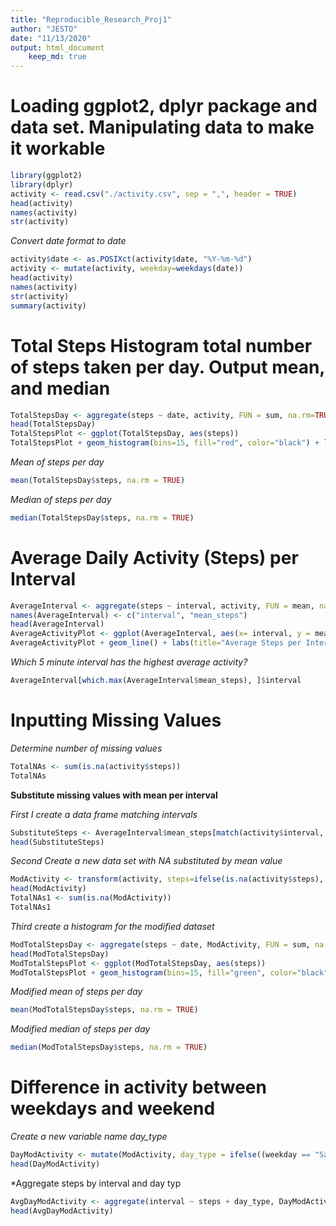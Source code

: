 ```yaml
---
title: "Reproducible_Research_Proj1"
author: "JESTO"
date: "11/13/2020"
output: html_document
    keep_md: true
---
```


Loading ggplot2, dplyr package and data set.  Manipulating data to make it workable
====================================================================================

```r
library(ggplot2)
library(dplyr)
activity <- read.csv("./activity.csv", sep = ",", header = TRUE)
head(activity)
names(activity)
str(activity)
```

*Convert date format to date*
```r
activity$date <- as.POSIXct(activity$date, "%Y-%m-%d")
activity <- mutate(activity, weekday=weekdays(date))
head(activity)
names(activity)
str(activity)
summary(activity)
```

Total Steps Histogram total number of steps taken per day. Output mean, and median 
==================================================================================

```r
TotalStepsDay <- aggregate(steps ~ date, activity, FUN = sum, na.rm=TRUE)
head(TotalStepsDay)
TotalStepsPlot <- ggplot(TotalStepsDay, aes(steps))
TotalStepsPlot + geom_histogram(bins=15, fill="red", color="black") + labs(title="Histogram Total Number of Steps per Day", x="Total Number of Steps", y="Frequency")
```

*Mean of steps per day*
```r
mean(TotalStepsDay$steps, na.rm = TRUE)
```

*Median of steps per day*
```r
median(TotalStepsDay$steps, na.rm = TRUE)
```


Average Daily Activity (Steps) per Interval
==============================================================

```r
AverageInterval <- aggregate(steps ~ interval, activity, FUN = mean, na.rm=TRUE)
names(AverageInterval) <- c("interval", "mean_steps")
head(AverageInterval)
AverageActivityPlot <- ggplot(AverageInterval, aes(x= interval, y = mean_steps))
AverageActivityPlot + geom_line() + labs(title="Average Steps per Interval", x="Interval", y="Average Steps", color="blue")
```

*Which 5 minute interval has the highest average activity?*
```r
AverageInterval[which.max(AverageInterval$mean_steps), ]$interval

```


Inputting Missing Values
======================================================

*Determine number of missing values*
```r
TotalNAs <- sum(is.na(activity$steps))
TotalNAs
```

**Substitute missing values with mean per interval**

*First I create a data frame matching intervals*

```r
SubstituteSteps <- AverageInterval$mean_steps[match(activity$interval, AverageInterval$interval)]
head(SubstituteSteps)
```

*Second Create a new data set with NA substituted by mean value*
```r
ModActivity <- transform(activity, steps=ifelse(is.na(activity$steps), SubstituteSteps, activity$steps))
head(ModActivity)
TotalNAs1 <- sum(is.na(ModActivity))
TotalNAs1
```

*Third create a histogram for the modified dataset*
```r
ModTotalStepsDay <- aggregate(steps ~ date, ModActivity, FUN = sum, na.rm=TRUE)
head(ModTotalStepsDay)
ModTotalStepsPlot <- ggplot(ModTotalStepsDay, aes(steps))
ModTotalStepsPlot + geom_histogram(bins=15, fill="green", color="black") + labs(title="Histogram Total Number of Steps per Day", x="Total Number of Steps", y="Frequency")
```

*Modified mean of steps per day*
```r
mean(ModTotalStepsDay$steps, na.rm = TRUE)
```

*Modified median of steps per day*
```r
median(ModTotalStepsDay$steps, na.rm = TRUE)
```

Difference in activity between weekdays and weekend
========================================================

*Create a new variable name day_type*
```r
DayModActivity <- mutate(ModActivity, day_type = ifelse((weekday == "Saturday" | weekday == "Sunday"), "weekend", "weekday"))
head(DayModActivity)
```

*Aggregate steps by interval and day typ
```r
AvgDayModActivity <- aggregate(interval ~ steps + day_type, DayModActivity, FUN=mean )
head(AvgDayModActivity)
```

